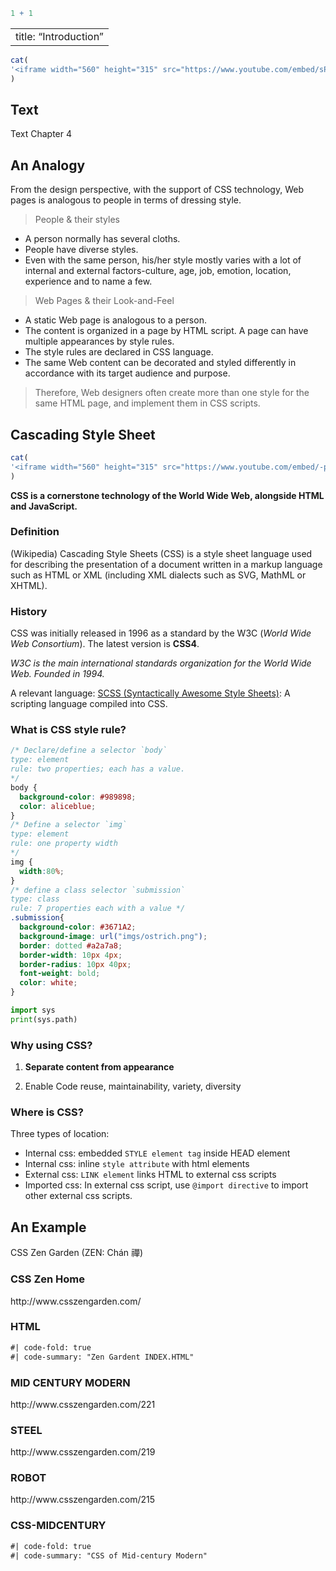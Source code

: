 ```r
1 + 1
```
---
title: "Introduction"
---


```r
cat(
'<iframe width="560" height="315" src="https://www.youtube.com/embed/sPmrATV79vc" title="YouTube video player" frameborder="0" allow="accelerometer; autoplay; clipboard-write; encrypted-media; gyroscope; picture-in-picture" allowfullscreen></iframe>'
)
```

## Text

Text Chapter 4



## An Analogy

From the design perspective, with the support of CSS technology, Web pages is analogous to people in terms of dressing style.

> People & their styles

-   A person normally has several cloths.
-   People have diverse styles.
-   Even with the same person, his/her style mostly varies with a lot of internal and external factors-culture, age, job, emotion, location, experience and to name a few.

> Web Pages & their Look-and-Feel

-   A static Web page is analogous to a person.
-   The content is organized in a page by HTML script. A page can have multiple appearances by style rules.
-   The style rules are declared in CSS language.
-   The same Web content can be decorated and styled differently in accordance with its target audience and purpose.

> Therefore, Web designers often create more than one style for the same HTML page, and implement them in CSS scripts.



## Cascading Style Sheet

```r
cat(
'<iframe width="560" height="315" src="https://www.youtube.com/embed/-ped8AKIvAI" title="YouTube video player" frameborder="0" allow="accelerometer; autoplay; clipboard-write; encrypted-media; gyroscope; picture-in-picture" allowfullscreen></iframe>'
)
```

**CSS is a cornerstone technology of the World Wide Web, alongside HTML and JavaScript.**

::: panel-tabset
### Definition

(Wikipedia) Cascading Style Sheets (CSS) is a style sheet language used for describing the presentation of a document written in a markup language such as HTML or XML (including XML dialects such as SVG, MathML or XHTML).

### History

CSS was initially released in 1996 as a standard by the W3C (*World Wide Web Consortium*). The latest version is **CSS4**.

*W3C is the main international standards organization for the World Wide Web. Founded in 1994.*

A relevant language: [SCSS (Syntactically Awesome Style Sheets)](https://sass-lang.com/): A scripting language compiled into CSS.

### What is CSS style rule?

```css
/* Declare/define a selector `body`
type: element
rule: two properties; each has a value.
*/
body { 
  background-color: #989898;
  color: aliceblue;
}
/* Define a selector `img`
type: element
rule: one property width 
*/
img {
  width:80%;
}
/* define a class selector `submission`
type: class
rule: 7 properties each with a value */
.submission{
  background-color: #3671A2;
  background-image: url("imgs/ostrich.png");
  border: dotted #a2a7a8;
  border-width: 10px 4px;
  border-radius: 10px 40px;
  font-weight: bold;
  color: white;
}
```

```python
import sys
print(sys.path)
```


### Why using CSS?

1.  **Separate content from appearance**

2.  Enable Code reuse, maintainability, variety, diversity

### Where is CSS?

Three types of location:

- Internal css: embedded `STYLE element tag` inside HEAD element
- Internal css: inline `style attribute` with html elements
- External css: `LINK element` links HTML to external css scripts
- Imported css: In external css script, use `@import directive` to import other external css scripts.


:::


## An Example

CSS Zen Garden (ZEN: Chán 禪)

::: panel-tabset

### CSS Zen Home

http://www.csszengarden.com/


### HTML

```html
#| code-fold: true
#| code-summary: "Zen Gardent INDEX.HTML"
```

### MID CENTURY MODERN 

http://www.csszengarden.com/221


### STEEL 

http://www.csszengarden.com/219


### ROBOT 

http://www.csszengarden.com/215



### CSS-MIDCENTURY

```html
#| code-fold: true
#| code-summary: "CSS of Mid-century Modern"
```

:::


